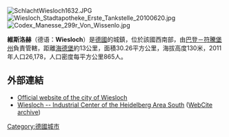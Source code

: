 [[Image:SchlachtWiesloch1632.JPG|thumb]]
[[Image:Wiesloch_Stadtapotheke_Erste_Tankstelle_20100620.jpg|thumb]]
[[Image:Codex_Manesse_299r_Von_Wissenlo.jpg|thumb]]

'''維斯洛赫'''（德语：'''Wiesloch'''）是[[德國|德國]]的城鎮，位於該國西南部，由[[巴登－符騰堡州|巴登－符騰堡州]]負責管轄，距離[[海德堡|海德堡]]約13公里，面積30.26平方公里，海拔高度130米，2011年人口26,178，人口密度每平方公里865人。

==外部連結==
* [http://www.wiesloch.de/ Official website of the city of Wiesloch]
* [http://www.tompgalvin.com/places/de/baden_wuerttemberg/wiesloch.htm Wiesloch -- Industrial Center of the Heidelberg Area South] ([http://www.webcitation.org/60K9dPVJq WebCite archive])

{{Authority control}}
{{Germany-geo-stub}}
[[Category:德國城市|Category:德國城市]]